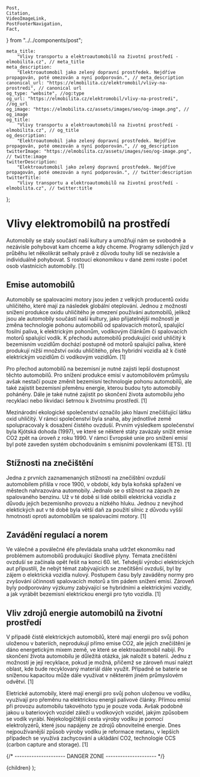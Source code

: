 	Post,
	Citation,
	VideoImageLink,
	PostFooterNavigation,
	Fact,
} from "../../components/post";


	meta_title:
		"Vlivy transportu a elektroautomobilů na životní prostředí - elmobilita.cz", // meta_title
	meta_description:
		"Elektroautomobil jako zelený dopravní prostředek. Nejdříve propagován, poté omezován a nyní podporován.", // meta_description
	canonical_url: "https://elmobilita.cz/elektromobil/vlivy-na-prostredi", // canonical url
	og_type: "website", //og:type
	og_url: "https://elmobilita.cz/elektromobil/vlivy-na-prostredi", //og_url
	og_image: "https://elmobilita.cz/assets/images/seo/og-image.png", // og_image
	og_title:
		"Vlivy transportu a elektroautomobilů na životní prostředí - elmobilita.cz", // og_title
	og_description:
		"Elektroautomobil jako zelený dopravní prostředek. Nejdříve propagován, poté omezován a nyní podporován.", // og_description
	twitterImage: "https://elmobilita.cz/assets/images/seo/og-image.png", // twitte:image
	twitterDescription:
		"Elektroautomobil jako zelený dopravní prostředek. Nejdříve propagován, poté omezován a nyní podporován.", // twitter:description
	twitterTitle:
		"Vlivy transportu a elektroautomobilů na životní prostředí - elmobilita.cz", // twitter:title
};

# Vlivy elektromobilů na prostředí

Automobily se staly součástí naší kultury a umožňují nám se svobodně a nezávisle pohybovat kam chceme a kdy chceme. Programy sdílených jízd v průběhu let několikrát selhaly právě z důvodu touhy lidí se nezávisle a individuálně pohybovat. S rostoucí ekonomikou v dané zemi roste i počet osob vlastnících automobily.&nbsp;<Citation href="/zdroje#anderson-electric-and-hybrid-cars">[1]</Citation>

## Emise automobilů

Automobily se spalovacími motory jsou jeden z velkých producentů oxidu uhličitého, které mají za následek globální oteplování. Jednou z možností snížení produkce oxidu uhličitého je omezení používání automobilů, jelikož jsou ale automobily součástí naší kultury, jako přijatelnější možností je změna technologie pohonu automobilů od spalovacích motorů, spalující fosilní paliva, k elektrickým pohonům, vodíkovým článkům či spalovacích motorů spalující vodík. K přechodu automobilů produkující oxid uhličitý k bezemisním vozidlům dochází postupně od motorů spalující paliva, které produkují nižší množství oxidu uhličitého, přes hybridní vozidla až k čistě elektrickým vozidlům či vodíkovým vozidlům.&nbsp;<Citation href="/zdroje#anderson-electric-and-hybrid-cars">[1]</Citation>

Pro přechod automobilů na bezemisní je nutné zajisti lepší dostupnost těchto automobilů. Pro snížení produkce emisí v automobilovém průmyslu avšak nestačí pouze změnit bezemisní technologie pohonu automobilů, ale také zajistit bezemisní přeměnu energie, kterou budou tyto automobily poháněny. Dále je také nutné zajistit po skončení života automobilu jeho recyklaci nebo likvidaci šetrnou k životnímu prostředí.&nbsp;<Citation href="/zdroje#anderson-electric-and-hybrid-cars">[1]</Citation>

Mezinárodní ekologické společenství označilo jako hlavní znečišťující látku oxid uhličitý. V rámci společenství byla snaha, aby jednotlivé země spolupracovaly k dosažení čistého ovzduší. Prvním výsledkem společenství byla Kjótská dohoda (1997), ve které se některé státy zavázaly snížit emise CO2 zpět na úroveň z roku 1990. V rámci Evropské unie pro snížení emisí byl poté zaveden systém obchodováním s emisními povolenkami (ETS).&nbsp;<Citation href="/zdroje#anderson-electric-and-hybrid-cars">[1]</Citation>

## Stížnosti na znečištění

Jedna z prvních zaznamenaných stížností na znečištění ovzduší automobilem přišla v roce 1900, v období, kdy byla koňská spřažení ve městech nahrazována automobily. Jednalo se o stížnost na zápach ze spalovaného benzinu. Už v té době si lidé oblíbili elektrická vozidla z důvodu jejich bezemisního provozu a nízkého hluku. Jednou z nevýhod elektických aut v té době byla větší daň za použití silnic z důvodu vyšší hmotnosti oproti automobilům se spalovacími motory.&nbsp;<Citation href="/zdroje#anderson-electric-and-hybrid-cars">[1]</Citation>

## Zavádění regulací a norem

Ve válečné a poválečné éře převládala snaha udržet ekonomiku nad problémem automobilů produkující škodlivé plyny. Témata znečištění ovzduší se začínala opět řešit na konci 60. let. Tehdejší výrobci elektrických aut připustili, že nebýt témat zabývajících se znečitšění ovzduší, byl by zájem o elektrická vozidla nulový. Postupem času byly zaváděny normy pro zvyšování účinnosti spalovacích motorů a tím pádem snížení emisí. Zároveň byly podporovány výzkumy zabývající se hybridními a elektrickými vozidly, a jak vyrábět bezemisní elektrickou energii pro tyto vozidla.&nbsp;<Citation href="/zdroje#anderson-electric-and-hybrid-cars">[1]</Citation>

## Vliv zdrojů energie automobilů na životní prostředí

V případě čistě elektrických automobilů, které mají energii pro svůj pohon uloženou v bateriích, neprodukují přímo emise CO2, ale jejich znečištění je dáno energetickým mixem země, ve které se elektroautomobil nabijí. Po skončení života automobilu je důležitá otázka, jak naložit s baterií. Jednu z možností je její recyklace, pokud je možná, přičemž se zároveň musí nalézt oblast, kde bude recyklovaný materiál dále využit. Případně se baterie se sníženou kapacitou může dále využívat v některém jiném průmyslovém odvětví.&nbsp;<Citation href="/zdroje#anderson-electric-and-hybrid-cars">[1]</Citation>

Eletrické automobily, které mají energii pro svůj pohon uloženou ve vodíku, využívají pro přeměnu na elektrickou energii palivové články. Přímou emisí při provozu automobilu takovéhoto typu je pouze voda. Avšak podobně jakou u bateriových vozidel záleží u vodíkových vozidel, jakým způsobem se vodík vyrábí. Nejekologičtější cesta výroby vodíku je pomocí elektrolyzérů, které jsou napájeny ze zdrojů obnovitelné energie. Dnes nejpoužívanější způsob výroby vodíku je reformace metanu, v lepších případech se využívá zachycování a ukládání CO2, technologie CCS (carbon capture and storage).&nbsp;<Citation href="/zdroje#anderson-electric-and-hybrid-cars">[1]</Citation>

<PostFooterNavigation
	hrefPrevious="/elektromobil/detailni-historie-elektroautomobilu"
	hrefNext="/elektromobil/technologie"
	next="Následující"
	previous="Předchozí"
	previousEnabled="true"
	nextEnabled="true"
/>
{/* --------------------- DANGER ZONE --------------------- */}

<DefaultLayout metaData={metaData}>
	<MDXProvider
		components={{
			h2: H2,
			h3: H3,
			h4: H4,
			h6: H5,
			h5: H6,
		}}
	>
		<Post>{children}</Post>
	</MDXProvider>
</DefaultLayout>
);
